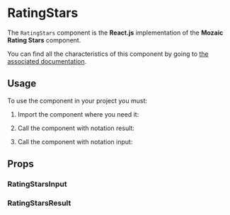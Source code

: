 
<Meta title="Components/RatingStars" argTypes={argTypes} />

# RatingStars

The `RatingStars` component is the **React.js** implementation of the **Mozaic Rating Stars** component.

You can find all the characteristics of this component by going to [the associated documentation](https://mozaic.adeo.cloud/Components/RatingStars/).

## Usage

To use the component in your project you must:

1. Import the component where you need it:

<Source language="javascript" code="import { RatingStarsInput, RatingStarsResult } from '@mozaic-ds/react';" />

2. Call the component with notation result:

<Canvas withSource="open">
    <Story story={Result} />
</Canvas>

3. Call the component with notation input:

<Canvas withSource="open">
    <Story story={Input} />
</Canvas>

## Props

### RatingStarsInput

<ArgsTable of={RatingStarsInput} />

### RatingStarsResult

<ArgsTable of={RatingStarsResult} />
